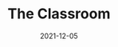 ---
title: The Classroom
description: In The Classroom you move around the room to cheat on your test, just like you right now.
date: 2021-12-05
type: Flash
name: classroom
credits:
- Game by Luka M
---